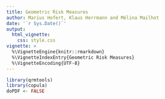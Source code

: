 ```yaml
---
title: Geometric Risk Measures
author: Marius Hofert, Klaus Herrmann and Mélina Mailhot
date: '`r Sys.Date()`'
output:
  html_vignette:
    css: style.css
vignette: >
  %\VignetteEngine{knitr::rmarkdown}
  %\VignetteIndexEntry{Geometric Risk Measures}
  %\VignetteEncoding{UTF-8}
---
```

```r
library(qrmtools)
library(copula)
doPDF <- FALSE
```
